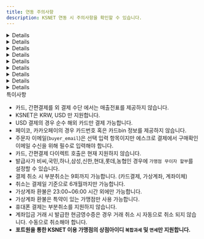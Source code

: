 ```yaml
---
title: 연동 주의사항
description: KSNET 연동 시 주의사항을 확인할 수 있습니다.
---
```




<Details>
<p slot="summary">계약 확인사항</p>

**포트원을 통한 KSNET 이용 가맹점의 상점아이디 과세 설정은 반드시 `복합과세`로 설정되어 있어야 합니다. 일반과세, 면세 설정은 지원하지 않습니다.**

- 키인결제
- 가맹점 부담 무이자 할부 설정
- 가상계좌 마감일시 지정
- 가상계좌 환불
- 간편결제 사용
- 할부 사용
- 에스크로 사용, 배송 에스크로만 지원
  - KSNET에서 일반 에스크로, 배송 에스크로 두 가지 유형의 에스크로를 제공합니다. 포트원을 통해 KSNET 에스크로를 사용하려는 경우 반드시 **배송 에스크로** 설정이 되어 있어야 합니다.
- 휴대폰 결제 시 상품 유형 설정(실물 혹은 디지털)

</Details>

<Details>
<p slot="summary">특정카드사 가맹점 부담 무이자 할부 설정 불가</p>

KSNET에서 가맹점 부담 무이자 할부 설정에 필요한 카드 코드 정보를 일부 카드사에 대해서만 제공하고 있습니다. 카드코드가 제공되지 않는 일부 카드사의 경우 가맹점 부담 무이자 할부를 설정할 수 없습니다.

</Details>

<Details>
<p slot="summary">계좌이체 </p>

#### 결제창에서 현금영수증 발급 시 사업자번호, 휴대폰 번호에 숫자만 입력해야합니다.

계좌이체 결제창을 통한 현금영수증 발급 시 휴대폰번호, 사업자 번호는 **숫자만** 입력해야 합니다. 하이픈(-)을 포함한 다른 문자가 포함되는 경우 별다른 에러 표시 없이 결제는 진행되지만 현금영수증이 발급되지 않습니다.

</Details>

<Details>
<p slot="summary">가상계좌</p>

#### 예금주명 지정 불가

가상계좌의 예금주명은 가맹점명으로 고정되며 별도 지정이 불가합니다.

#### 부가세, 면세 금액 설정 지원 안 함

KSNET는 일회성 가상계좌의 경우 부가세, 면세 금액 설정을 지원하지 않습니다.

#### 가상계좌 입금기한은 필수 입력 항목

KSNET에서 가상계좌 입금기한은 선택 입력 항목으로 안내하고 있지만 입력하지 않을 경우 가상계좌 입금기한을 특정할 수 없고 오동작할 가능성이 있어 필수로 입력해야합니다. (포트원에서는 필수 값으로 제한하고 있습니다.)

#### 가상계좌 입금기한은 **초 단위 UNIX TIMESTAMP 사용**

`vbank_due` 파라미터로 전달하는 가상계좌 입금기한은 초 단위의 UNIX TIMESTAMP(통상 10자리 자연수)로 입력하여야 합니다. (`api로 가상계좌를 발급하는 경우에만 해당합니다.`)

</Details>

<Details>
<p slot="summary">에스크로 서비스</p>

### 주문자 이메일 필수 입력

구매 확인을 받기 위한 주문자 이메일을 필수로 입력하여야 합니다.

### 등록 소요 시간 존재

에스크로 거래는 30분 \~ 1시간 뒤 [ksta.ksnet.co.kr](http://ksta.ksnet.co.kr/) > PG 거래내역 > 배송 에스크로 거래조회에서 확인이 가능합니다. 에스크로 정보 수정의 경우도 등록이 완료된 이후부터 가능합니다.

### 배송정보 발송일시는 **초 단위 UNIX TIMESTAMP 사용**

`logis.sent_at` 파라미터로 전달하는 배송정보 발송일시는 초 단위의 UNIX TIMESTAMP(통상 10자리 자연수)로 입력하여야 합니다.

</Details>

<Details>
<p slot="summary">키인결제</p>

판매 상품에 대한 구분값으로 **`product_type`** 파라미터를 사용해야 결제가 가능합니다.

가맹점 부담 무이자를 원하시는 경우 PG사와의 별도의 계약 후 **`interest_free_by_merchant`** 파라미터를 사용해야 합니다.

카드번호와 유효기간만으로 결제를 요청하는 비인증 승인 API만 연동되어 있어

**`birth`**(생년월일 6자리 혹은 사업자 등록번호 10자리)와 **`pwd_2digit`**(비밀번호 앞 2자리)는 검증하지 않습니다.

</Details>

<Details>
<p slot="summary">빌링키 결제</p>

판매 상품에 대한 구분값으로 **`product_type`** 을 파라미터로 사용해야 결제가 가능합니다.

가맹점 부담 무이자를 원하시는 경우 pg 사와의 별도의 계약 후 **`interest_free_by_merchant`** 파라미터를 사용해야 합니다.

</Details>

<Details>
<p slot="summary">빌링키 등록</p>

`card_number`, `expiry`, `pwd_2digit`, `birth` 파라미터 입력은 필수 입니다.

</Details>

<Details>
<p slot="summary">기타</p>

- 휴대폰 결제는 부분취소 불가능.
- 카드, 간편결제 외 결제의 경우 매출 전표 확인 불가능.
- 간편결제(카카오페이, 페이코) 카드 결제의 경우 KSNET 측에서 카드정보(카드번호, bin) 정보를 제공해주지 않아 결제 정보에 카드사 정보가 제공되지 않습니다.
- USD 결제는 순수 해외카드로만 결제 가능합니다.
- 카카오페이 사용 시 상점정보(대표자명, 주소, 전화번호)를 필수로 입력해야합니다
- 부분취소는 총 9회까지 가능합니다. (카드결제, 가상계좌, 계좌이체, 간편결제)
- 취소는 결제일 기준 6개월 이내에만 가능합니다.
- 가상계좌 환불은 23:00\~06:00 시간 외에만 가능합니다.
- 계좌입금 거래 시 결제창에서 발급한 현금영수증은 경우 거래 취소 시 자동으로 취소 되지 않습니다.
- 복합과세의 계좌입금 거래를 부분취소하는 경우 기존에 발급한 현금영수증을 취소하고 부분취소 금액이 반영된 금액 정보로 다시 현금영수증을 발급해야합니다.
- 매출 전표 확인 시 자동으로 인쇄 기능이 호출됩니다. 오동작이 아닌 KSNET의 의도된 기능입니다.
- 간편 결제 수단에서 가맹점 부담 무이자 설정은 사용 불가능합니다.
- 간편 결제 수단에서 할부 개월 수 표시 설정은 일부 간편결제사에서만 가능합니다.
  - 네이버페이, 카카오페이, LPay: 할부 개월 수 표시 설정 가능
  - Payco, SSGPay: 할부 개월 수 표시 설정 불가, 5만원 이상 시 1\~12 개월 표시 고정

</Details>

<Hint style="danger">
특이사항

- 카드, 간편결제를 외 결제 수단 에서는 매출전표를 제공하지 않습니다.
- KSNET은 KRW, USD 만 지원합니다.
- USD 결제의 경우 순수 해외 카드만 결제 가능합니다.
- 페이코, 카카오페이의 경우 카드번호 혹은 카드bin 정보를 제공하지 않습니다.
- 주문자 이메일(`buyer_email`)은 선택 입력 항목이지만 에스크로 결제에서 구매확인 이메일 수신을 위해 필수로 입력해야 합니다.
- 카드, 간편결제 다이렉트 호출은 현재 지원하지 않습니다.
- 발급사가 비씨,국민,하나,삼성,신한,현대,롯데,농협인 경우에 `가맹점 무이자 할부`를 설정할 수 있습니다.
- 결제 취소 시 부분취소는 9회까지 가능합니다. (카드결제, 가상계좌, 계좌이체)
- 취소는 결제일 기준으로 6개월까지만 가능합니다.
- 가상계좌 환불은 23:00\~06:00 시간 외에만 가능합니다.
- 가상계좌 환불은 특약이 있는 가맹점만 사용 가능합니다.
- 휴대폰 결제는 부분취소를 지원하지 않습니다.
- 계좌입금 거래 시 발급한 현금영수증은 경우 거래 취소 시 자동으로 취소 되지 않습니다. 수동으로 취소해야 합니다.
- **포트원을 통한 KSNET 이용 가맹점의 상점아이디 `복합과세` 및 `면세`만 지원합니다.**

</Hint>
